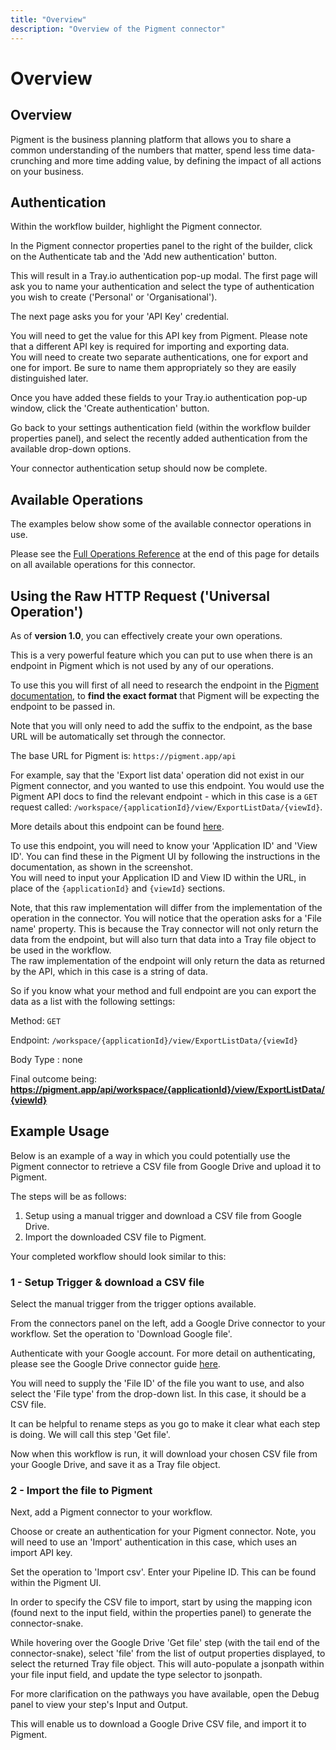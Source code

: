 ```yaml
---
title: "Overview"
description: "Overview of the Pigment connector"
---
```


# Overview

## Overview

Pigment is the business planning platform that allows you to share a common understanding of the numbers that matter, spend less time data-crunching and more time adding value, by defining the impact of all actions on your business.

## Authentication

Within the workflow builder, highlight the Pigment connector.

In the Pigment connector properties panel to the right of the builder, click on the Authenticate tab and the 'Add new authentication' button.

This will result in a Tray.io authentication pop-up modal. The first page will ask you to name your authentication and select the type of authentication you wish to create ('Personal' or 'Organisational').

The next page asks you for your 'API Key' credential.

You will need to get the value for this API key from Pigment. Please note that a different API key is required for importing and exporting data.<br/>You will need to create two separate authentications, one for export and one for import. Be sure to name them appropriately so they are easily distinguished later.

Once you have added these fields to your Tray.io authentication pop-up window, click the 'Create authentication' button.

Go back to your settings authentication field (within the workflow builder properties panel), and select the recently added authentication from the available drop-down options.

Your connector authentication setup should now be complete.

## Available Operations

The examples below show some of the available connector operations in use.

Please see the [Full Operations Reference](#operationsFull) at the end of this page for details on all available operations for this connector.

## Using the Raw HTTP Request ('Universal Operation')

As of **version 1.0**, you can effectively create your own operations.

This is a very powerful feature which you can put to use when there is an endpoint in Pigment which is not used by any of our operations.

To use this you will first of all need to research the endpoint in the [Pigment documentation](https://help.pigment.app/hc/en-us), to **find the exact format** that Pigment will be expecting the endpoint to be passed in.

Note that you will only need to add the suffix to the endpoint, as the base URL will be automatically set through the connector.

The base URL for Pigment is: `https://pigment.app/api`

For example, say that the 'Export list data' operation did not exist in our Pigment connector, and you wanted to use this endpoint. You would use the Pigment API docs to find the relevant endpoint - which in this case is a `GET` request called: `/workspace/{applicationId}/view/ExportListData/{viewId}`.

More details about this endpoint can be found [here](https://help.pigment.app/hc/en-us/articles/4410763663761-How-to-export-data-from-Pigment-with-APIs).

To use this endpoint, you will need to know your 'Application ID' and 'View ID'. You can find these in the Pigment UI by following the instructions in the documentation, as shown in the screenshot.<br/>You will need to input your Application ID and View ID within the URL, in place of the `{applicationId}` and `{viewId}` sections.

Note, that this raw implementation will differ from the implementation of the operation in the connector. You will notice that the operation asks for a 'File name' property. This is because the Tray connector will not only return the data from the endpoint, but will also turn that data into a Tray file object to be used in the workflow.<br/>The raw implementation of the endpoint will only return the data as returned by the API, which in this case is a string of data.

So if you know what your method and full endpoint are you can export the data as a list with the following settings:

Method: `GET`

Endpoint: `/workspace/{applicationId}/view/ExportListData/{viewId}`

Body Type : none

Final outcome being: **https://pigment.app/api/workspace/{applicationId}/view/ExportListData/{viewId}**

## Example Usage

Below is an example of a way in which you could potentially use the Pigment connector to retrieve a CSV file from Google Drive and upload it to Pigment.

The steps will be as follows:

1. Setup using a manual trigger and download a CSV file from Google Drive.
2. Import the downloaded CSV file to Pigment.

Your completed workflow should look similar to this:

### 1 - Setup Trigger & download a CSV file

Select the manual trigger from the trigger options available.

From the connectors panel on the left, add a Google Drive connector to your workflow. Set the operation to 'Download Google file'.

Authenticate with your Google account. For more detail on authenticating, please see the Google Drive connector guide [here](https://tray.io/documentation/connectors/service/google-drive/?docs_source=search&docs_term=google%20drive).

You will need to supply the 'File ID' of the file you want to use, and also select the 'File type' from the drop-down list. In this case, it should be a CSV file.

It can be helpful to rename steps as you go to make it clear what each step is doing. We will call this step 'Get file'.

Now when this workflow is run, it will download your chosen CSV file from your Google Drive, and save it as a Tray file object.

### 2 - Import the file to Pigment

Next, add a Pigment connector to your workflow.

Choose or create an authentication for your Pigment connector. Note, you will need to use an 'Import' authentication in this case, which uses an import API key.

Set the operation to 'Import csv'. Enter your Pipeline ID. This can be found within the Pigment UI.

In order to specify the CSV file to import, start by using the mapping icon (found next to the input field, within the properties panel) to generate the connector-snake.

While hovering over the Google Drive 'Get file' step (with the tail end of the connector-snake), select 'file' from the list of output properties displayed, to select the returned Tray file object. This will auto-populate a jsonpath within your file input field, and update the type selector to jsonpath.

For more clarification on the pathways you have available, open the Debug panel to view your step's Input and Output.

This will enable us to download a Google Drive CSV file, and import it to Pigment.
